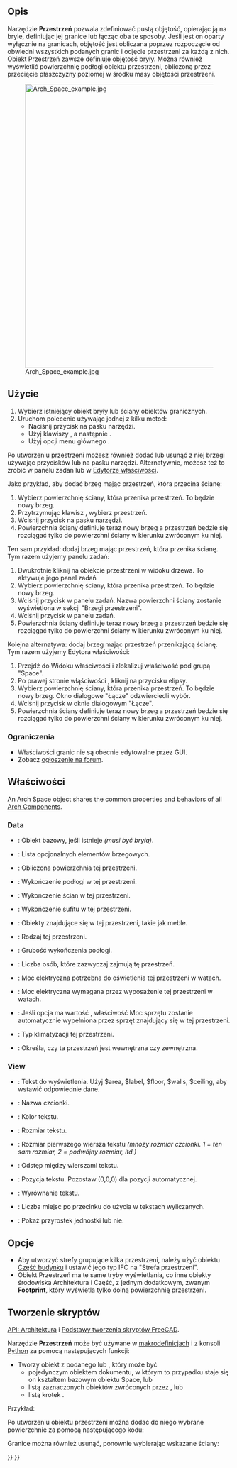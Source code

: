 <languages/>

{{Docnav/pl
|[[Arch_Floor/pl|Kondygnacja]]
|[[Arch_Wall/pl|Ściana]]
|[[BIM_Workbench/pl|środowisko pracy BIM]]
|IconL=Arch_Floor.svg
|IconR=Arch_Wall.svg
|IconC=Workbench_BIM.svg
}}

{{VeryImportantMessage|POLECENIE TO JEST CZĘŚCIĄ ZINTEGROWANEGO środowiska pracy [[BIM_Workbench/pl|BIM]] w V1.0<br>
Ta strona została zaktualizowana dla tej wersji.}}

{{GuiCommand/pl
|Name=Arch Space
|Name/pl=Architektura: Przestrzeń
|MenuLocation=3D / BIM → Przestrzeń
|Name/pl=Architektura: 
|Workbenches=[[BIM_Workbench/pl|BIM]]
|Shortcut={{KEY|S}} {{KEY|P}}
|Version=0.14
|SeeAlso=
}}

<span id="Description"></span>
==Opis==

Narzędzie '''Przestrzeń''' pozwala zdefiniować pustą objętość, opierając ją na bryle, definiując jej granice lub łącząc oba te sposoby. Jeśli jest on oparty wyłącznie na granicach, objętość jest obliczana poprzez rozpoczęcie od obwiedni wszystkich podanych granic i odjęcie przestrzeni za każdą z nich. Obiekt Przestrzeń zawsze definiuje objętość bryły. Można również wyświetlić powierzchnię podłogi obiektu przestrzeni, obliczoną przez przecięcie płaszczyzny poziomej w środku masy objętości przestrzeni.

[[Image:Arch Space example.jpg|640px]]

{{Caption|Obiekt przestrzenny utworzony z istniejącego obiektu bryłowego, a następnie dodane dwie ściany jako granice.}}

<span id="Usage"></span>
==Użycie==

# Wybierz istniejący obiekt bryły lub ściany obiektów granicznych.
# Uruchom polecenie używając jednej z kilku metod:
#* Naciśnij przycisk {{Button|[[Image:Arch_Space.svg|16px]] '''Przestrzeń'''}} na pasku narzędzi. 
#* Użyj klawiszy {{KEY|S}}, a następnie {{KEY|P}}.
#* Użyj opcji menu głównego {{MenuCommand|3D / BIM → Przestrzeń}}.

Po utworzeniu przestrzeni możesz również dodać lub usunąć z niej brzegi używając przycisków {{Button|[[Image:Arch_Add.svg|16px]] [[Arch_Add/pl|Dodaj]]}} lub {{Button|[[Image:Arch_Remove.svg|16px]] [[Arch_Remove/pl|Usuń]]}} na pasku narzędzi. Alternatywnie, możesz też to zrobić w panelu zadań lub w [[Property_editor/pl|Edytorze właściwości]].

Jako przykład, aby dodać brzeg mając przestrzeń, która przecina ścianę:
# Wybierz powierzchnię ściany, która przenika przestrzeń. To będzie nowy brzeg.
# Przytrzymując klawisz {{KEY|Ctrl}}, wybierz przestrzeń.
# Wciśnij przycisk {{Button|[[Image:Arch_Add.svg|16px]] [[Arch_Add/pl|Dodaj]]}} na pasku narzędzi.
# Powierzchnia ściany definiuje teraz nowy brzeg a przestrzeń będzie się rozciągać tylko do powierzchni ściany w kierunku zwróconym ku niej.

Ten sam przykład: dodaj brzeg mając przestrzeń, która przenika ścianę. Tym razem użyjemy panelu zadań:
# Dwukrotnie kliknij na obiekcie przestrzeni w widoku drzewa. To aktywuje jego panel zadań
# Wybierz powierzchnię ściany, która przenika przestrzeń. To będzie nowy brzeg.
# Wciśnij przycisk {{Button|[[Image:Arch_Add.svg|16px]] [[Arch_Add/pl|Dodaj]]}} w panelu zadań. Nazwa powierzchni ściany zostanie wyświetlona w sekcji "Brzegi przestrzeni".
# Wciśnij przycisk {{Button|OK}} w panelu zadań.
# Powierzchnia ściany definiuje teraz nowy brzeg a przestrzeń będzie się rozciągać tylko do powierzchni ściany w kierunku zwróconym ku niej.

Kolejna alternatywa: dodaj brzeg mając przestrzeń przenikającą ścianę. Tym razem użyjemy Edytora właściwości:
# Przejdź do Widoku właściwości i zlokalizuj właściwość {{PropertyData|Boundaries}} pod grupą "Space".
# Po prawej stronie włąściwości {{PropertyData|Boundaries}}, kliknij na przycisku elipsy.
# Wybierz powierzchnię ściany, która przenika przestrzeń. To będzie nowy brzeg. Okno dialogowe "Łącze" odzwierciedli wybór.
# Wciśnij przycisk {{Button|OK}} w oknie dialogowym "Łącze".
# Powierzchnia ściany definiuje teraz nowy brzeg a przestrzeń będzie się rozciągać tylko do powierzchni ściany w kierunku zwróconym ku niej.

<span id="Limitations"></span>
===Ograniczenia===

* Właściwości granic nie są obecnie edytowalne przez GUI.
* Zobacz [http://forum.freecadweb.org/viewtopic.php?f=9&t=4275 ogłoszenie na forum].

<span id="Properties"></span>
==Właściwości==

An Arch Space object shares the common properties and behaviors of all [[Arch_Component|Arch Components]].

===Data===

{{Properties_Title|Space}}

<div class="mw-translate-fuzzy">
* {{PropertyData|Baza}}: Obiekt bazowy, jeśli istnieje ''(musi być bryłą)''.
* {{PropertyData|Granice}}: Lista opcjonalnych elementów brzegowych.
* {{PropertyData|Obszar}}: Obliczona powierzchnia tej przestrzeni.
* {{PropertyData|Wykończenie podłogi}}: Wykończenie podłogi w tej przestrzeni.
* {{PropertyData|Wykończenie ścian}}: Wykończenie ścian w tej przestrzeni.
* {{PropertyData|Wykończenie sufitu}}: Wykończenie sufitu w tej przestrzeni.
* {{PropertyData|Grupa}}: Obiekty znajdujące się w tej przestrzeni, takie jak meble.
* {{PropertyData|Typ przestrzeni}}: Rodzaj tej przestrzeni.
* {{PropertyData|Grubość posadzki}}: Grubość wykończenia podłogi.
* {{PropertyData|Ilość ludzi}}: Liczba osób, które zazwyczaj zajmują tę przestrzeń.
* {{PropertyData|Moc oświetlenia}}: Moc elektryczna potrzebna do oświetlenia tej przestrzeni w watach.
* {{PropertyData|Moc wyposażenia}}: Moc elektryczna wymagana przez wyposażenie tej przestrzeni w watach.
* {{PropertyData|AutoPower}}: Jeśli opcja ma wartość {{True/pl}}, właściwość Moc sprzętu zostanie automatycznie wypełniona przez sprzęt znajdujący się w tej przestrzeni.
* {{PropertyData|Klimatyzacja}}: Typ klimatyzacji tej przestrzeni.
* {{PropertyData|Wnętrze}}: Określa, czy ta przestrzeń jest wewnętrzna czy zewnętrzna.
</div>

===View===

{{Properties_Title|Space}}

<div class="mw-translate-fuzzy">
* {{PropertyView|Tekst}}: Tekst do wyświetlenia. Użyj $area, $label, $floor, $walls, $ceiling, aby wstawić odpowiednie dane.
* {{PropertyView|Nazwa czcionki}}: Nazwa czcionki.
* {{PropertyView|Kolor tekstu}}: Kolor tekstu.
* {{PropertyView|Rozmiar czcionki}}: Rozmiar tekstu.
* {{PropertyView|Pierwsza linia}}: Rozmiar pierwszego wiersza tekstu ''(mnoży rozmiar czcionki. 1 = ten sam rozmiar, 2 = podwójny rozmiar, itd.)''
* {{PropertyView|Odstęp między wierszami}}: Odstęp między wierszami tekstu.
* {{PropertyView|Pozycja tekstu}}: Pozycja tekstu. Pozostaw (0,0,0) dla pozycji automatycznej.
* {{PropertyView|Wyrównanie tekstu}}: Wyrównanie tekstu.
* {{PropertyView|Dziesiętne}}: Liczba miejsc po przecinku do użycia w tekstach wyliczanych.
* {{PropertyView|Wyświetl jednostki}}: Pokaż przyrostek jednostki lub nie.
</div>

<span id="Options"></span>
==Opcje==

* Aby utworzyć strefy grupujące kilka przestrzeni, należy użyć obiektu [[Arch_BuildingPart/pl|Część budynku]] i ustawić jego typ IFC na "Strefa przestrzeni".
* Obiekt Przestrzeń ma te same tryby wyświetlania, co inne obiekty środowiska Architektura i Część, z jednym dodatkowym, zwanym '''Footprint''', który wyświetla tylko dolną powierzchnię przestrzeni.

<span id="Scripting"></span>
==Tworzenie skryptów==

{{Emphasis|Zobacz również:}} [[Arch_API/pl|API: Architektura]] i [[FreeCAD_Scripting_Basics/pl|Podstawy tworzenia skryptów FreeCAD]].

Narzędzie '''Przestrzeń''' może być używane w [[Macros/pl|makrodefinicjach]] i z konsoli [[Python/pl|Python]] za pomocą następujących funkcji:

{{Code|code=
Space = makeSpace(objects=None, baseobj=None, name="Space")
}}

* Tworzy obiekt {{incode|Space}} z podanego {{incode|objects}} lub {{incode|baseobj}}, który może być
** pojedynczym obiektem dokumentu, w którym to przypadku staje się on kształtem bazowym obiektu Space, lub
** listą zaznaczonych obiektów zwróconych przez {{incode|FreeCADGui.Selection.getSelectionEx()}}, lub
** listą krotek {{incode|(object, subobjectname)}}.

Przykład:

{{Code|code=
import FreeCAD, Arch

Box = FreeCAD.ActiveDocument.addObject("Part::Box", "Box")
Box.Length = 1000
Box.Width = 1000
Box.Height = 1000

Space = Arch.makeSpace(Box)
Space.ViewObject.LineWidth = 2
FreeCAD.ActiveDocument.recompute()
}}

Po utworzeniu obiektu przestrzeni można dodać do niego wybrane powierzchnie za pomocą następującego kodu:

{{Code|code=
import FreeCAD, FreeCADGui, Draft, Arch

points = [FreeCAD.Vector(-500, 0, 0), FreeCAD.Vector(1000, 1000, 0)]
Line = Draft.makeWire(points)
Wall = Arch.makeWall(Line, width=150, height=2000)
FreeCAD.ActiveDocument.recompute()

# Select a face of the wall
selection = FreeCADGui.Selection.getSelectionEx()
Arch.addSpaceBoundaries(Space, selection)
}}

Granice można również usunąć, ponownie wybierając wskazane ściany:

{{Code|code=
selection = FreeCADGui.Selection.getSelectionEx()
Arch.removeSpaceBoundaries(Space, selection)
}}


{{Docnav/pl
|[[Arch_Floor/pl|Kondygnacja]]
|[[Arch_Wall/pl|Ściana]]
|[[BIM_Workbench/pl|środowisko pracy BIM]]
|IconL=Arch_Floor.svg
|IconR=Arch_Wall.svg
|IconC=Workbench_BIM.svg
}}

{{BIM_Tools_navi{{#translation:}}}}
{{Userdocnavi{{#translation:}}}}
